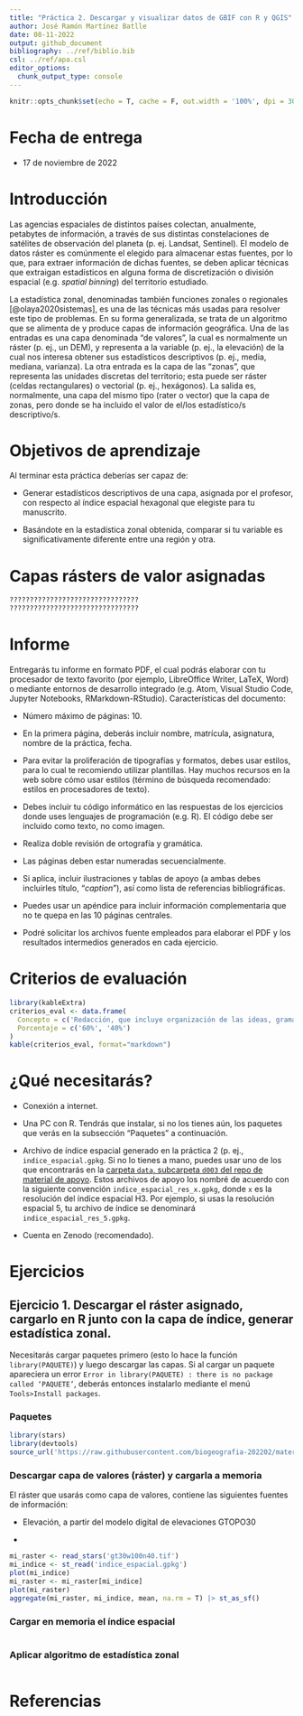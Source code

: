 ```yaml
---
title: "Práctica 2. Descargar y visualizar datos de GBIF con R y QGIS"
author: José Ramón Martínez Batlle
date: 08-11-2022
output: github_document
bibliography: ../ref/biblio.bib
csl: ../ref/apa.csl
editor_options: 
  chunk_output_type: console
---
```


```r
knitr::opts_chunk$set(echo = T, cache = F, out.width = '100%', dpi = 300)
```

# Fecha de entrega

-   17 de noviembre de 2022

# Introducción

Las agencias espaciales de distintos países colectan, anualmente, petabytes de información, a través de sus distintas constelaciones de satélites de observación del planeta (p. ej. Landsat, Sentinel). El modelo de datos ráster es comúnmente el elegido para almacenar estas fuentes, por lo que, para extraer información de dichas fuentes, se deben aplicar técnicas que extraigan estadísticos en alguna forma de discretización o división espacial (e.g. *spatial binning*) del territorio estudiado.

La estadística zonal, denominadas también funciones zonales o regionales [@olaya2020sistemas], es una de las técnicas más usadas para resolver este tipo de problemas. En su forma generalizada, se trata de un algoritmo que se alimenta de y produce capas de información geográfica. Una de las entradas es una capa denominada "de valores", la cual es normalmente un ráster (p. ej., un DEM), y representa a la variable (p. ej., la elevación) de la cual nos interesa obtener sus estadísticos descriptivos (p. ej., media, mediana, varianza). La otra entrada es la capa de las "zonas", que representa las unidades discretas del territorio; esta puede ser ráster (celdas rectangulares) o vectorial (p. ej., hexágonos). La salida es, normalmente, una capa del mismo tipo (rater o vector) que la capa de zonas, pero donde se ha incluido el valor de el/los estadístico/s descriptivo/s.


# Objetivos de aprendizaje

Al terminar esta práctica deberías ser capaz de:

- Generar estadísticos descriptivos de una capa, asignada por el profesor, con respecto al índice espacial hexagonal que elegiste para tu manuscrito.

- Basándote en la estadística zonal obtenida, comparar si tu variable es significativamente diferente entre una región y otra.

# Capas rásters de valor asignadas

```r
????????????????????????????????
????????????????????????????????
```

# Informe

Entregarás tu informe en formato PDF, el cual podrás elaborar con tu procesador de texto favorito (por ejemplo, LibreOffice Writer, LaTeX, Word) o mediante entornos de desarrollo integrado (e.g. Atom, Visual Studio Code, Jupyter Notebooks, RMarkdown-RStudio). Características del documento:

-   Número máximo de páginas: 10.

-   En la primera página, deberás incluir nombre, matrícula, asignatura, nombre de la práctica, fecha.

-   Para evitar la proliferación de tipografías y formatos, debes usar estilos, para lo cual te recomiendo utilizar plantillas. Hay muchos recursos en la web sobre cómo usar estilos (término de búsqueda recomendado: estilos en procesadores de texto).

-   Debes incluir tu código informático en las respuestas de los ejercicios donde uses lenguajes de programación (e.g. R). El código debe ser incluido como texto, no como imagen.

-   Realiza doble revisión de ortografía y gramática.

-   Las páginas deben estar numeradas secuencialmente.

-   Si aplica, incluir ilustraciones y tablas de apoyo (a ambas debes incluirles título, "*caption*"), así como lista de referencias bibliográficas.

-   Puedes usar un apéndice para incluir información complementaria que no te quepa en las 10 páginas centrales.

-   Podré solicitar los archivos fuente empleados para elaborar el PDF y los resultados intermedios generados en cada ejercicio.

# Criterios de evaluación

```r
library(kableExtra)
criterios_eval <- data.frame(
  Concepto = c('Redacción, que incluye organización de las ideas, gramática, ortografía', 'Presentación, que incluye uso apropiado de estilos, tablas y figuras (legibilidad, uso de *caption*), numeración de páginas'),
  Porcentaje = c('60%', '40%')
)
kable(criterios_eval, format="markdown")
```

# ¿Qué necesitarás?

-   Conexión a internet.

-   Una PC con R. Tendrás que instalar, si no los tienes aún, los paquetes que verás en la subsección "Paquetes" a continuación.

-   Archivo de índice espacial generado en la práctica 2 (p. ej., `indice_espacial.gpkg`. Si no lo tienes a mano, puedes usar uno de los que encontrarás en la [carpeta `data`, subcarpeta `d003` del repo de material de apoyo](https://github.com/biogeografia-202202/material-de-apoyo/tree/master/data/d003). Estos archivos de apoyo los nombré de acuerdo con la siguiente convención `indice_espacial_res_x.gpkg`, donde `x` es la resolución del índice espacial H3. Por ejemplo, si usas la resolución espacial 5, tu archivo de índice se denominará `indice_espacial_res_5.gpkg`.

-   Cuenta en Zenodo (recomendado).

# Ejercicios

## Ejercicio 1. Descargar el ráster asignado, cargarlo en R junto con la capa de índice, generar estadística zonal.

Necesitarás cargar paquetes primero (esto lo hace la función `library(PAQUETE)`) y luego descargar las capas. Si al cargar un paquete apareciera un error `Error in library(PAQUETE) : there is no package called ‘PAQUETE’`, deberás entonces instalarlo mediante el menú `Tools>Install packages`.

### Paquetes

```r
library(stars)
library(devtools)
source_url('https://raw.githubusercontent.com/biogeografia-202202/material-de-apoyo/master/practicas/funciones.R')
```

### Descargar capa de valores (ráster) y cargarla a memoria

El ráster que usarás como capa de valores, contiene las siguientes fuentes de información:

- Elevación, a partir del modelo digital de elevaciones GTOPO30

- 

```r
mi_raster <- read_stars('gt30w100n40.tif')
mi_indice <- st_read('indice_espacial.gpkg')
plot(mi_indice)
mi_raster <- mi_raster[mi_indice]
plot(mi_raster)
aggregate(mi_raster, mi_indice, mean, na.rm = T) |> st_as_sf()
```

### Cargar en memoria el índice espacial

```r

```

### Aplicar algoritmo de estadística zonal

```r

```


# Referencias
